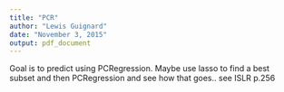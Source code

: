 ```yaml
---
title: "PCR"
author: "Lewis Guignard"
date: "November 3, 2015"
output: pdf_document
---
```


Goal is to predict using PCRegression.  Maybe use lasso to find a best subset and then PCRegression and see how that goes.. see ISLR p.256